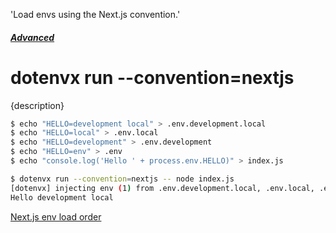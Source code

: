   'Load envs using the Next.js convention.'

##### [Advanced](/docs/advanced)
# dotenvx run --convention=nextjs

<p className="lead">{description}</p>

```sh
$ echo "HELLO=development local" > .env.development.local
$ echo "HELLO=local" > .env.local
$ echo "HELLO=development" > .env.development
$ echo "HELLO=env" > .env
$ echo "console.log('Hello ' + process.env.HELLO)" > index.js

$ dotenvx run --convention=nextjs -- node index.js
[dotenvx] injecting env (1) from .env.development.local, .env.local, .env.development, .env
Hello development local
```

[Next.js env load order](https://nextjs.org/docs/pages/building-your-application/configuring/environment-variables#environment-variable-load-order)
